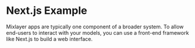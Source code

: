 # Next.js Example

Mixlayer apps are typically one component of a broader system. To allow end-users to interact with your models, you can use a front-end framework like Next.js to build a web interface.